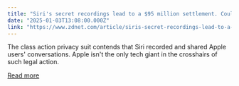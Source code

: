 ```yaml
---
title: "Siri's secret recordings lead to a $95 million settlement. Could you get a share?"
date: "2025-01-03T13:08:00.000Z"
link: "https://www.zdnet.com/article/siris-secret-recordings-lead-to-a-95-million-settlement-could-you-get-a-share/"
---
```


The class action privacy suit contends that Siri recorded and shared Apple users' conversations. Apple isn't the only tech giant in the crosshairs of such legal action.

[Read more](https://www.zdnet.com/article/siris-secret-recordings-lead-to-a-95-million-settlement-could-you-get-a-share/)
